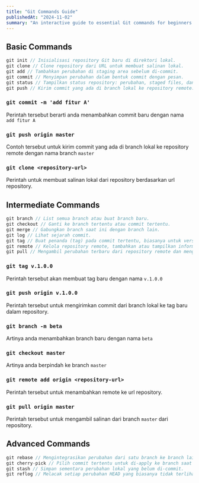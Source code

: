 ```yaml
---
title: "Git Commands Guide"
publishedAt: "2024-11-02"
summary: "An interactive guide to essential Git commands for beginners to advanced users."
---
```


## Basic Commands

```jsx
git init // Inisialisasi repository Git baru di direktori lokal.
git clone // Clone repository dari URL untuk membuat salinan lokal.
git add // Tambahkan perubahan di staging area sebelum di-commit.
git commit // Menyimpan perubahan dalam bentuk commit dengan pesan.
git status // Tampilkan status repository: perubahan, staged files, dan branch aktif.
git push // Kirim commit yang ada di branch lokal ke repository remote.
```

### `git commit -m 'add fitur A'`

Perintah tersebut berarti anda menambahkan commit baru dengan nama `add fitur A`

### `git push origin master`

Contoh tersebut untuk kirim commit yang ada di branch lokal ke repository remote dengan nama branch `master`

### `git clone <repository-url>`

Perintah untuk membuat salinan lokal dari repository berdasarkan url repository.

## Intermediate Commands

```jsx
git branch // List semua branch atau buat branch baru.
git checkout // Ganti ke branch tertentu atau commit tertentu.
git merge // Gabungkan branch saat ini dengan branch lain.
git log // Lihat sejarah commit.
git tag // Buat penanda (tag) pada commit tertentu, biasanya untuk versi rilis.
git remote // Kelola repository remote, tambahkan atau tampilkan informasi remote.
git pull // Mengambil perubahan terbaru dari repository remote dan menggabungkannya dengan branch lokal.
```

### `git tag v.1.0.0`

Perintah tersebut akan membuat tag baru dengan nama `v.1.0.0`

### `git push origin v.1.0.0`

Perintah tersebut untuk mengirimkan commit dari branch lokal ke tag baru dalam repository.

### `git branch -m beta`

Artinya anda menambahkan branch baru dengan nama `beta`

### `git checkout master`

Artinya anda berpindah ke branch `master`

### `git remote add origin <repository-url>`

Perintah tersebut untuk menambahkan remote ke url repository.

### `git pull origin master`

Perintah tersebut untuk mengambil salinan dari branch `master` dari repository.

## Advanced Commands

```jsx
git rebase // Mengintegrasikan perubahan dari satu branch ke branch lain tanpa membuat commit baru.
git cherry-pick // Pilih commit tertentu untuk di-apply ke branch saat ini.
git stash // Simpan sementara perubahan lokal yang belum di-commit.
git reflog // Melacak setiap perubahan HEAD yang biasanya tidak terlihat di git log.
```

&nbsp;

